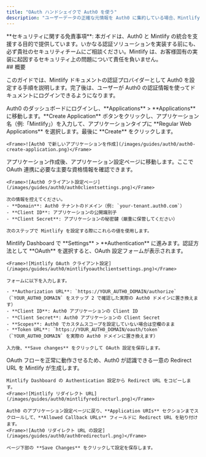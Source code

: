 ```yaml
---
title: "OAuth ハンドシェイクで Auth0 を使う"
description: "ユーザーデータの正確な元情報を Auth0 に集約している場合、Mintlify を OAuth クライアントアプリとして設定してユーザーを認証できます。"
---
```


<Note>
  **セキュリティに関する免責事項**: 本ガイドは、Auth0 と Mintlify の統合を支援する目的で提供しています。いかなる認証ソリューションを実装する前にも、必ず貴社のセキュリティチームにご相談ください。Mintlify は、お客様固有の実装に起因するセキュリティ上の問題について責任を負いません。
</Note>

<div id="overview">
  ## 概要
</div>

このガイドでは、Mintlify ドキュメントの認証プロバイダーとして Auth0 を設定する手順を説明します。完了後は、ユーザーが Auth0 の認証情報を使ってドキュメントにログインできるようになります。

<Steps>
  <Step title="Auth0 で Regular Web Application を作成する">
    Auth0 のダッシュボードにログインし、**Applications** > **Applications** に移動します。**Create Application** ボタンをクリックし、アプリケーション名（例:「Mintlify」）を入力して、アプリケーションタイプに **Regular Web Applications** を選択します。最後に **Create** をクリックします。
    
    <Frame>![Auth0 で新しいアプリケーションを作成](/images/guides/auth0/auth0-create-application.png)</Frame>
  </Step>
  <Step title="クライアント情報を取得する">
    アプリケーション作成後、アプリケーション設定ページに移動します。ここで OAuth 連携に必要な主要な資格情報を確認できます。
    
    <Frame>![Auth0 クライアント設定ページ](/images/guides/auth0/auth0clientsettings.png)</Frame>
    
    次の情報を控えてください。
    - **Domain**: Auth0 テナントのドメイン（例: `your-tenant.auth0.com`）
    - **Client ID**: アプリケーションの公開識別子
    - **Client Secret**: アプリケーションの秘密鍵（厳重に保管してください）
    
    次のステップで Mintlify を設定する際にこれらの値を使用します。
  </Step>
  <Step title="Mintlify クライアントを設定する">
    Mintlify Dashboard で **Settings** > **Authentication** に進みます。認証方法として **OAuth** を選択すると、OAuth 設定フォームが表示されます。
    
    <Frame>![Mintlify OAuth クライアント設定](/images/guides/auth0/mintlifyoauthclientsettings.png)</Frame>
    
    フォームに以下を入力します。
    
    - **Authorization URL**: `https://YOUR_AUTH0_DOMAIN/authorize`（`YOUR_AUTH0_DOMAIN` をステップ 2 で確認した実際の Auth0 ドメインに置き換えます）
    - **Client ID**: Auth0 アプリケーションの Client ID
    - **Client Secret**: Auth0 アプリケーションの Client Secret
    - **Scopes**: Auth0 でカスタムスコープを設定していない場合は空欄のまま
    - **Token URL**: `https://YOUR_AUTH0_DOMAIN/oauth/token`（`YOUR_AUTH0_DOMAIN` を実際の Auth0 ドメインに置き換えます）
    
    入力後、**Save changes** をクリックして OAuth 設定を保存します。
  </Step>
  <Step title="Callback URL を設定する">
    OAuth フローを正常に動作させるため、Auth0 が認識できる一意の Redirect URL を Mintlify が生成します。
    
    Mintlify Dashboard の Authentication 設定から Redirect URL をコピーします。
    <Frame>![Mintlify リダイレクト URL](/images/guides/auth0/mintlifyredirecturl.png)</Frame>
    
    Auth0 のアプリケーション設定ページに戻り、**Application URIs** セクションまでスクロールして、**Allowed Callback URLs** フィールドに Redirect URL を貼り付けます。
    <Frame>![Auth0 リダイレクト URL の設定](/images/guides/auth0/auth0redirecturl.png)</Frame>
    
    ページ下部の **Save Changes** をクリックして設定を保存します。
  </Step>
</Steps>